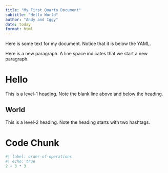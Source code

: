 ```yaml
---
title: "My First Quarto Document"
subtitle: "Hello World"
author: "Andy and Iggy"
date: today
format: html
---
```


Here is some text for my document. Notice that it is below the YAML.

Here is a new paragraph. A line space indicates that we start a new paragraph.

# Hello

This is a level-1 heading. Note the blank line above and below the heading.

## World

This is a level-2 heading. Note the heading starts with two hashtags.

# Code Chunk

```r
#| label: order-of-operations
#| echo: true
2 + 3 * 3
```





